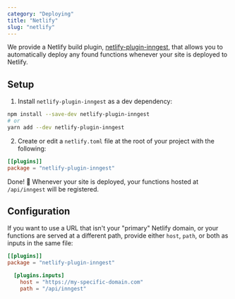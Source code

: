 ```yaml
---
category: "Deploying"
title: "Netlify"
slug: "netlify"
---
```


We provide a Netlify build plugin, [netlify-plugin-inngest](https://www.npmjs.com/package/netlify-plugin-inngest), that allows you to automatically deploy any found functions whenever your site is deployed to Netlify.

<!-- TODO Add Netlify UI instructions once PR is merged at https://github.com/netlify/plugins/pull/843 -->

## Setup

1. Install `netlify-plugin-inngest` as a dev dependency:

```sh
npm install --save-dev netlify-plugin-inngest
# or
yarn add --dev netlify-plugin-inngest
```

2. Create or edit a `netlify.toml` file at the root of your project with the following:

```toml
[[plugins]]
package = "netlify-plugin-inngest"
```

Done! 🥳 Whenever your site is deployed, your functions hosted at `/api/inngest` will be registered.

## Configuration

If you want to use a URL that isn't your "primary" Netlify domain, or your functions are served at a different path, provide either `host`, `path`, or both as inputs in the same file:

```toml
[[plugins]]
package = "netlify-plugin-inngest"

  [plugins.inputs]
    host = "https://my-specific-domain.com"
    path = "/api/inngest"
```

